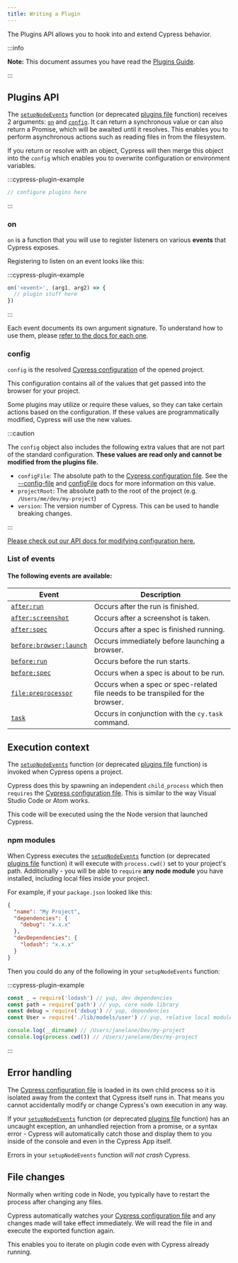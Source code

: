 ```yaml
---
title: Writing a Plugin
---
```


The Plugins API allows you to hook into and extend Cypress behavior.

:::info

**Note:** This document assumes you have read the
[Plugins Guide](/guides/tooling/plugins-guide).

:::

<WarningPluginsFile />

## Plugins API

The [`setupNodeEvents`](/guides/references/configuration#setupNodeEvents)
function (or deprecated
[plugins file](/guides/references/legacy-configuration#Plugins) function)
receives 2 arguments: [`on`](#on) and [`config`](#config). It can return a
synchronous value or can also return a Promise, which will be awaited until it
resolves. This enables you to perform asynchronous actions such as reading files
in from the filesystem.

If you return or resolve with an object, Cypress will then merge this object
into the `config` which enables you to overwrite configuration or environment
variables.

:::cypress-plugin-example

```javascript
// configure plugins here
```

:::

### on

`on` is a function that you will use to register listeners on various **events**
that Cypress exposes.

Registering to listen on an event looks like this:

:::cypress-plugin-example

```javascript
on('<event>', (arg1, arg2) => {
  // plugin stuff here
})
```

:::

Each event documents its own argument signature. To understand how to use them,
please [refer to the docs for each one](#List-of-events).

### config

`config` is the resolved
[Cypress configuration](/guides/references/configuration) of the opened project.

This configuration contains all of the values that get passed into the browser
for your project.

Some plugins may utilize or require these values, so they can take certain
actions based on the configuration. If these values are programmatically
modified, Cypress will use the new values.

:::caution

The `config` object also includes the following extra values that are not part
of the standard configuration. **These values are read only and cannot be
modified from the plugins file.**

- `configFile`: The absolute path to the
  [Cypress configuration file](/guides/references/configuration). See the
  [--config-file](guides/guides/command-line#cypress-open) and
  [configFile](guides/guides/module-api) docs for more information on this
  value.
- `projectRoot`: The absolute path to the root of the project (e.g.
  `/Users/me/dev/my-project`)
- `version`: The version number of Cypress. This can be used to handle breaking
  changes.

:::

[Please check out our API docs for modifying configuration here.](/api/plugins/configuration-api)

### List of events

#### The following events are available:

| Event                                                      | Description                                                                     |
| ---------------------------------------------------------- | ------------------------------------------------------------------------------- |
| [`after:run`](/api/plugins/after-run-api)                  | Occurs after the run is finished.                                               |
| [`after:screenshot`](/api/plugins/after-screenshot-api)    | Occurs after a screenshot is taken.                                             |
| [`after:spec`](/api/plugins/after-spec-api)                | Occurs after a spec is finished running.                                        |
| [`before:browser:launch`](/api/plugins/browser-launch-api) | Occurs immediately before launching a browser.                                  |
| [`before:run`](/api/plugins/before-run-api)                | Occurs before the run starts.                                                   |
| [`before:spec`](/api/plugins/before-spec-api)              | Occurs when a spec is about to be run.                                          |
| [`file:preprocessor`](/api/plugins/preprocessors-api)      | Occurs when a spec or spec-related file needs to be transpiled for the browser. |
| [`task`](/api/commands/task)                               | Occurs in conjunction with the `cy.task` command.                               |

## Execution context

The [`setupNodeEvents`](/guides/references/configuration#setupNodeEvents)
function (or deprecated
[plugins file](/guides/references/legacy-configuration#Plugins) function) is
invoked when Cypress opens a project.

Cypress does this by spawning an independent `child_process` which then
`requires` the [Cypress configuration file](/guides/references/configuration).
This is similar to the way Visual Studio Code or Atom works.

This code will be executed using the the Node version that launched Cypress.

### npm modules

When Cypress executes the
[`setupNodeEvents`](/guides/references/configuration#setupNodeEvents) function
(or deprecated [plugins file](/guides/references/legacy-configuration#Plugins)
function) it will execute with `process.cwd()` set to your project's path.
Additionally - you will be able to `require` **any node module** you have
installed, including local files inside your project.

For example, if your `package.json` looked like this:

```json
{
  "name": "My Project",
  "dependencies": {
    "debug": "x.x.x"
  },
  "devDependencies": {
    "lodash": "x.x.x"
  }
}
```

Then you could do any of the following in your `setupNodeEvents` function:

:::cypress-plugin-example

```js
const _ = require('lodash') // yup, dev dependencies
const path = require('path') // yup, core node library
const debug = require('debug') // yup, dependencies
const User = require('./lib/models/user') // yup, relative local modules

console.log(__dirname) // /Users/janelane/Dev/my-project
console.log(process.cwd()) // /Users/janelane/Dev/my-project
```

:::

## Error handling

The [Cypress configuration file](/guides/references/configuration) is loaded in
its own child process so it is isolated away from the context that Cypress
itself runs in. That means you cannot accidentally modify or change Cypress's
own execution in any way.

If your [`setupNodeEvents`](/guides/references/configuration#setupNodeEvents)
function (or deprecated
[plugins file](/guides/references/legacy-configuration#Plugins) function) has an
uncaught exception, an unhandled rejection from a promise, or a syntax error -
Cypress will automatically catch those and display them to you inside of the
console and even in the Cypress App itself.

Errors in your `setupNodeEvents` function _will not crash_ Cypress.

## File changes

Normally when writing code in Node, you typically have to restart the process
after changing any files.

Cypress automatically watches your
[Cypress configuration file](/guides/references/configuration) and any changes
made will take effect immediately. We will read the file in and execute the
exported function again.

This enables you to iterate on plugin code even with Cypress already running.
